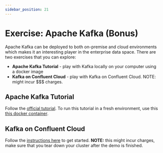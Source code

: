 ```yaml
---
sidebar_position: 21
---
```


# Exercise: Apache Kafka (Bonus)
Apache Kafka can be deployed to both on-premise and cloud environments which makes it an interesting player in the enterprise data space. There are two exercises that you can explore:

* **Apache Kafka Tutorial** - play with Kafka locally on your computer using a docker image
* **Kafka on Confluent Cloud** - play with Kafka on Confluent Cloud. NOTE: might incur $$$ charges.

## Apache Kafka Tutorial
Follow the [official tutorial](http://kafka.apache.org/quickstart). To run this tutorial in a fresh environment, use this [this docker container](https://github.com/kelseymok/kafka-example).

## Kafka on Confluent Cloud
Follow the [instructions here](https://developer.confluent.io/quickstart/kafka-on-confluent-cloud) to get started. **NOTE:** this might incur charges, make sure that you tear down your cluster after the demo is finished.
